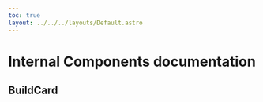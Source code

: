 ```yaml
---
toc: true
layout: ../../../layouts/Default.astro
---
```




# Internal Components documentation

## BuildCard


<BuildCard
  title="Power Dragonhunter"
  role="Power Damage"
  date="2023-04-04T20:37:05.151Z"
  profession="Guardian"
  specialization="Dragonhunter"
  cmGuide="static"
  uptodate={undefined}
  rating="Meta"
  archive={false}
  slug="guardian/power-dragonhunter"
/>
